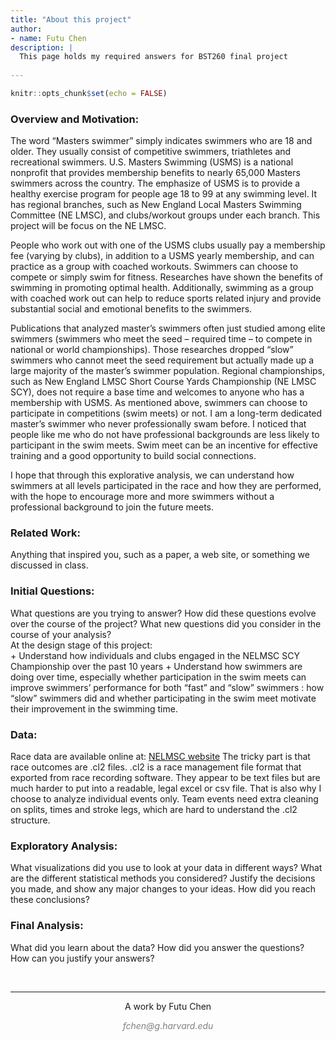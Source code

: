 ```yaml
---
title: "About this project"
author:
- name: Futu Chen
description: |
  This page holds my required answers for BST260 final project
 
---
```


```r
knitr::opts_chunk$set(echo = FALSE)
```



### Overview and Motivation:   
The word “Masters swimmer” simply indicates swimmers who are 18 and older. They usually consist of competitive swimmers, triathletes and recreational swimmers. U.S. Masters Swimming (USMS) is a national nonprofit that provides membership benefits to nearly 65,000 Masters swimmers across the country. The emphasize of USMS is to provide a healthy exercise program for people age 18 to 99 at any swimming level. It has regional branches, such as New England Local Masters Swimming Committee (NE LMSC), and clubs/workout groups under each branch. This project will be focus on the NE LMSC.

People who work out with one of the USMS clubs usually pay a membership fee (varying by clubs), in addition to a USMS yearly membership, and can practice as a group with coached workouts. Swimmers can choose to compete or simply swim for fitness.  Researches have shown the benefits of swimming in promoting optimal health. Additionally, swimming as a group with coached work out can help to reduce sports related injury and provide substantial social and emotional benefits to the swimmers. 

Publications that analyzed master’s swimmers often just studied among elite swimmers (swimmers who meet the seed – required time – to compete in national or world championships). Those researches dropped “slow” swimmers who cannot meet the seed requirement but actually made up a large majority of the master’s swimmer population. 
Regional championships, such as New England LMSC Short Course Yards Championship (NE LMSC SCY), does not require a base time and welcomes to anyone who has a membership with USMS. As mentioned above, swimmers can choose to participate in competitions (swim meets) or not. I am a long-term dedicated master’s swimmer who never professionally swam before. I noticed that people like me who do not have professional backgrounds are less likely to participant in the swim meets. Swim meet can be an incentive for effective training and a good opportunity to build social connections.

I hope that through this explorative analysis, we can understand how swimmers at all levels participated in the race and how they are performed, with the hope to encourage more and more swimmers without a professional background to join the future meets. 


### Related Work:   
Anything that inspired you, such as a paper, a web site, or something we discussed in class.

### Initial Questions:   
What questions are you trying to answer? How did these questions evolve over the course of the project? What new questions did you consider in the course of your analysis?  
At the design stage of this project:  
+ Understand how individuals and clubs engaged in the NELMSC SCY Championship over the past 10 years
+ Understand how swimmers are doing over time, especially whether participation in the swim meets can improve swimmers’ performance for both “fast” and “slow” swimmers
: how “slow” swimmers did and whether participating in the swim meet motivate their improvement in the swimming time. 


### Data: 
Race data are available online at: [NELMSC website](https://www.nelmsc.org/)
The tricky part is that race outcomes are .cl2 files. .cl2 is a race management file format that exported from race recording software. They appear to be text files but are much harder to put into a readable, legal excel or csv file. That is also why I choose to analyze individual events only. Team events need extra cleaning on splits, times and stroke legs, which are hard to understand the .cl2 structure. 



### Exploratory Analysis: 
What visualizations did you use to look at your data in different ways? What are the different statistical methods you considered? Justify the decisions you made, and show any major changes to your ideas. How did you reach these conclusions?

### Final Analysis:
What did you learn about the data? How did you answer the questions? How can you justify your answers?



&nbsp;
<hr />
<p style="text-align: center;">A work by Futu Chen</p>
<p style="text-align: center;"><span style="color: #808080;"><em>fchen@g.harvard.edu</em></span></p>
<!-- Add icon library -->
<link rel="stylesheet" href="https://cdnjs.cloudflare.com/ajax/libs/font-awesome/4.7.0/css/font-awesome.min.css">
<!-- Add font awesome icons -->
<p style="text-align: center;">
    <a href="https://www.linkedin.com/in/futu-c-590aa5b6/" class="fa fa-linkedin"></a>
    <a href="https://github.com/madaopt/Masters-swimmers" class="fa fa-github"></a>
</p>